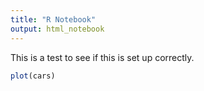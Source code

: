 ```yaml
---
title: "R Notebook"
output: html_notebook
---
```


This is a test to see if this is set up correctly.

```r
plot(cars)
```


